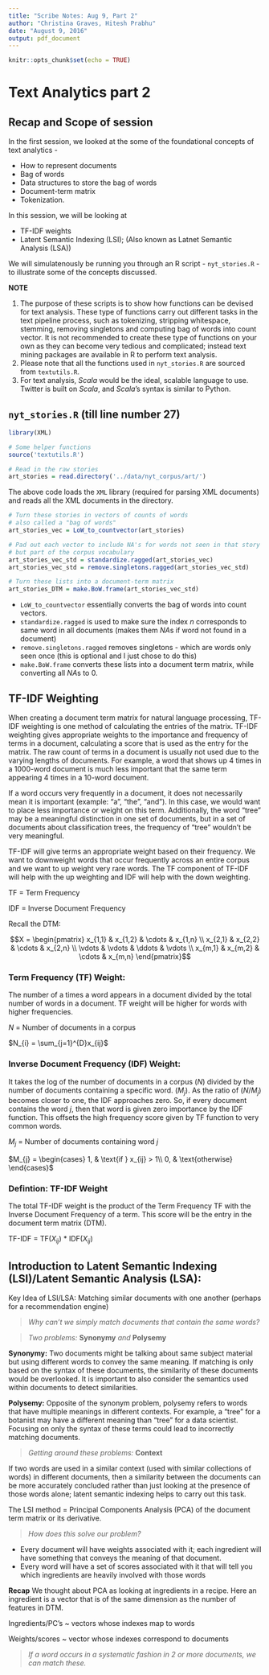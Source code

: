 ```yaml
---
title: "Scribe Notes: Aug 9, Part 2"
author: "Christina Graves, Hitesh Prabhu"
date: "August 9, 2016"
output: pdf_document
---
```


```r
knitr::opts_chunk$set(echo = TRUE)
```

# Text Analytics part 2

## Recap and Scope of session

In the first session, we looked at the some of the foundational concepts of text analytics - 


* How to represent documents
* Bag of words
* Data structures to store the bag of words
* Document-term matrix 
* Tokenization. 


In this session, we will be looking at 


* TF-IDF weights
* Latent Semantic Indexing (LSI); (Also known as Latnet Semantic Analysis (LSA))


We will simulatenously be running you through an R script - `nyt_stories.R` - to illustrate some of the concepts discussed.

**NOTE**


1. The purpose of these scripts is to show how functions can be devised for text analysis. These type of functions carry out different tasks in the text pipeline process, such as tokenizing, stripping whitespace, stemming, removing singletons and computing bag of words into count vector. It is not recommended to create these type of functions on your own as they can become very tedious and complicated; instead text mining packages are available in R to perform text analysis. 
2. Please note that all the functions used in `nyt_stories.R` are sourced from `textutils.R`. 
3. For text analysis, *Scala* would be the ideal, scalable language to use. Twitter is built on *Scala*, and *Scala*'s syntax is similar to Python.

## `nyt_stories.R` (till line number 27)

```r
library(XML)

# Some helper functions
source('textutils.R')

# Read in the raw stories
art_stories = read.directory('../data/nyt_corpus/art/')
```

The above code loads the `XML` library (required for parsing XML documents) and reads all the XML documents in the directory.

```r
# Turn these stories in vectors of counts of words
# also called a "bag of words"
art_stories_vec = LoW_to_countvector(art_stories)

# Pad out each vector to include NA's for words not seen in that story
# but part of the corpus vocabulary
art_stories_vec_std = standardize.ragged(art_stories_vec)
art_stories_vec_std = remove.singletons.ragged(art_stories_vec_std)

# Turn these lists into a document-term matrix
art_stories_DTM = make.BoW.frame(art_stories_vec_std)
```

* `LoW_to_countvector` essentially converts the bag of words into count vectors.
* `standardize.ragged` is used to make sure the index $n$ corresponds to same word in all documents (makes them *NA*s if word not found in a document)
* `remove.singletons.ragged` removes singletons - which are words only seen once (this is optional and I just chose to do this)
* `make.BoW.frame` converts these lists into a document term matrix, while converting all *NA*s to 0.

## TF-IDF Weighting

When creating a document term matrix for natural language processing, TF-IDF weighting is one method of calculating the entries of the matrix. TF-IDF weighting gives appropriate weights to the importance and frequency of terms in a document, calculating a score that is used as the entry for the matrix. The raw count of terms in a document is usually not used due to the varying lengths of documents. For example, a word that shows up 4 times in a 1000-word document is much less important that the same term appearing 4 times in a 10-word document.
 
If a word occurs very frequently in a document, it does not necessarily mean it is important (example: “a”, “the”, “and”). In this case, we would want to place less importance or weight on this term. Additionally, the word “tree” may be a meaningful distinction in one set of documents, but in a set of documents about classification trees, the frequency of “tree” wouldn’t be very meaningful.

TF-IDF will give terms an appropriate weight based on their frequency. We want to downweight words that occur frequently across an entire corpus and we want to up weight very rare words. The TF component of TF-IDF will help with the up weighting and IDF will help with the down weighting.

TF = Term Frequency


IDF = Inverse Document Frequency

Recall the DTM:

$$X =
 \begin{pmatrix}
  x_{1,1} & x_{1,2} & \cdots & x_{1,n} \\
  x_{2,1} & x_{2,2} & \cdots & x_{2,n} \\
  \vdots  & \vdots  & \ddots & \vdots  \\
  x_{m,1} & x_{m,2} & \cdots & x_{m,n}
 \end{pmatrix}$$

### Term Frequency (TF) Weight: 
The number of a times a word appears in a document divided by the total number of words in a document. TF weight will be higher for words with higher frequencies. 

$N$ = Number of documents in a corpus


$N_{i} = \sum_{j=1}^{D}x_{ij}$

### Inverse Document Frequency (IDF) Weight:
It takes the log of the number of documents in a corpus ($N$) divided by the number of documents containing a specific word. ($M_{j}$). As the ratio of ($N$/$M_{j}$) becomes closer to one, the IDF approaches zero. So, if every document contains the word $j$, then that word is given zero importance by the IDF function. This offsets the high frequency score given by TF function to very common words. 

$M_{j}$ = Number of documents containing word $j$


$M_{j} = 
\begin{cases}
    1,    & \text{if } x_{ij} > 1\\
    0,    & \text{otherwise}
\end{cases}$


### Defintion: TF-IDF Weight

The total TF-IDF weight is the product of the Term Frequency TF with the Inverse Document Frequency of a term. This score will be the entry in the document term matrix (DTM).

TF-IDF = TF($X_{ij}$) * IDF($X_{ij}$)

## Introduction to Latent Semantic Indexing (LSI)/Latent Semantic Analysis (LSA):

Key Idea of LSI/LSA: Matching similar documents with one another (perhaps for a recommendation engine)

> *Why can’t we simply match documents that contain the same words?*


> *Two problems:* **Synonymy** *and* **Polysemy**

**Synonymy:**  Two documents might be talking about same subject material but using different words to convey the same meaning. If matching is only based on the syntax of these documents, the similarity of these documents would be overlooked. It is important to also consider the semantics used within documents to detect similarities.

**Polysemy:**  Opposite of the synonym problem, polysemy refers to words that have multiple meanings in different contexts. For example, a “tree” for a botanist may have a different meaning than “tree” for a data scientist. Focusing on only the syntax of these terms could lead to incorrectly matching documents.

> *Getting around these problems:* **Context**


If two words are used in a similar context (used with similar collections of words) in different documents, then a similarity between the documents can be more accurately concluded rather than just looking at the presence of those words alone; latent semantic indexing helps to carry out this task.

The LSI method = Principal Components Analysis (PCA) of the document term matrix or its derivative.

> *How does this solve our problem?*


* Every document will have weights associated with it; each ingredient will have something that conveys the meaning of that document. 
* Every word will have a set of scores associated with it that will tell you which ingredients are heavily involved with those words

**Recap** We thought about PCA as looking at ingredients in a recipe. Here an ingredient is a vector that is of the same dimension as the number of features in DTM.


Ingredients/PC's ~ vectors whose indexes map to words


Weights/scores ~ vector whose indexes correspond to documents


> *If a word occurs in a systematic fashion in 2 or more documents, we can match these.*
